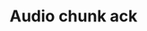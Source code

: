 ---
title: Audio chunk ack
description: Payload definition for the [`audio_chunk`](/api-reference/v2/live/action/audio-chunk) acknowledgment.
openapi-schema: AudioChunkAckMessage
---